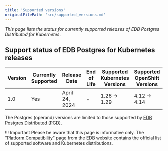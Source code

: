 ```yaml
---
title: 'Supported versions'
originalFilePath: 'src/supported_versions.md'
---
```


*This page lists the status for currently supported
releases of EDB Postgres Distributed for Kubernetes*.

## Support status of EDB Postgres for Kubernetes releases

| Version | Currently Supported | Release Date   | End of Life | Supported Kubernetes Versions | Supported OpenShift Versions | Supported Postgres versions |
| ------- | ------------------- | -------------- | ----------- | ----------------------------- | ---------------------------- | --------------------------- |
| 1.0     | Yes                 | April 24, 2024 | -           | 1.26 -> 1.29                  | 4.12 -> 4.14                 | 12 -> 16                    |

The Postgres (operand) versions are limited to those supported by
[EDB Postgres Distributed (PGD).](https://www.enterprisedb.com/docs/pgd/latest/)

!!! Important
    Please be aware that this page is informative only.
    The ["Platform Compatibility"](https://www.enterprisedb.com/product-compatibility#cnp) page
    from the EDB website contains the official list of supported software and
    Kubernetes distributions.
